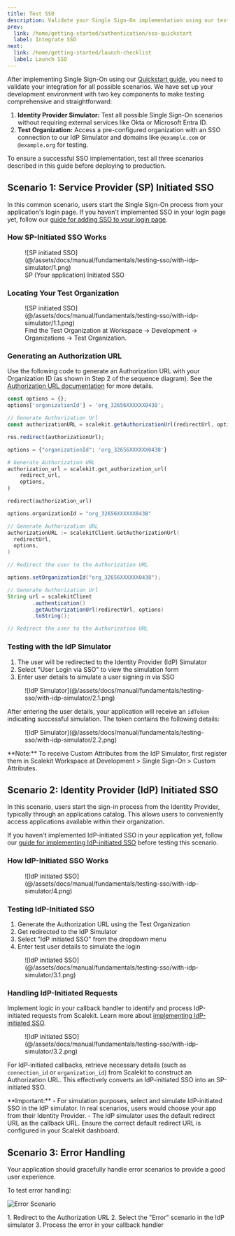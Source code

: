 ```yaml
---
title: Test SSO
description: Validate your Single Sign-On implementation using our test environment
prev:
  link: /home/getting-started/authentication/sso-quickstart
  label: Integrate SSO
next:
  link: /home/getting-started/launch-checklist
  label: Launch SSO
---
```



After implementing Single Sign-On using our [Quickstart guide](/manual/sso-quickstart/), you need to validate your integration for all possible scenarios. We have set up your development environment with two key components to make testing comprehensive and straightforward:

1. **Identity Provider Simulator:** Test all possible Single Sign-On scenarios without requiring external services like Okta or Microsoft Entra ID.
2. **Test Organization:** Access a pre-configured organization with an SSO connection to our IdP Simulator and domains like `@example.com` or `@example.org` for testing.

To ensure a successful SSO implementation, test all three scenarios described in this guide before deploying to production.

## Scenario 1: Service Provider (SP) Initiated SSO

In this common scenario, users start the Single Sign-On process from your application's login page. If you haven't implemented SSO in your login page yet, follow our [guide for adding SSO to your login page](/manual/getting-started/installation).

### How SP-Initiated SSO Works

<figure>
  ![SP initiated SSO](@/assets/docs/manual/fundamentals/testing-sso/with-idp-simulator/1.png)
  <figcaption>SP (Your application) Initiated SSO</figcaption>
</figure>

### Locating Your Test Organization

<figure>
  ![SP initiated SSO](@/assets/docs/manual/fundamentals/testing-sso/with-idp-simulator/1.1.png)
  <figcaption>
    Find the Test Organization at Workspace → Development → Organizations → Test Organization.
  </figcaption>
</figure>

### Generating an Authorization URL

Use the following code to generate an Authorization URL with your Organization ID (as shown in Step 2 of the sequence diagram). See the [Authorization URL documentation](/manual/getting-started/authenticate-users) for more details.

<Tabs syncKey="language-preference">
<TabItem value="nodejs" label="Node.js">

```js
const options = {};
options['organizationId'] = 'org_32656XXXXXX0438';

// Generate Authorization Url
const authorizationURL = scalekit.getAuthorizationUrl(redirectUrl, options);

res.redirect(authorizationUrl);
```

</TabItem>

<TabItem value="python" label="Python">

```py
options = {"organizationId": 'org_32656XXXXXX0438'}

# Generate Authorization URL
authorization_url = scalekit.get_authorization_url(
    redirect_url,
    options,
)

redirect(authorization_url)
```

</TabItem>

<TabItem value="go" label="Go">

```go
options.organizationId = "org_32656XXXXXX0438"

// Generate Authorization URL
authorizationURL := scalekitClient.GetAuthorizationUrl(
  redirectUrl,
  options,
)

// Redirect the user to the Authorization URL
```

</TabItem>
<TabItem value="java" label="Java">

```java
options.setOrganizationId("org_32656XXXXXX0438");

// Generate Authorization Url
String url = scalekitClient
        .authentication()
        .getAuthorizationUrl(redirectUrl, options)
        .toString();

// Redirect the user to the Authorization URL
```

</TabItem>
</Tabs>

### Testing with the IdP Simulator

1. The user will be redirected to the Identity Provider (IdP) Simulator
2. Select "User Login via SSO" to view the simulation form
3. Enter user details to simulate a user signing in via SSO

<figure>
  ![IdP Simulator](@/assets/docs/manual/fundamentals/testing-sso/with-idp-simulator/2.1.png)
</figure>

After entering the user details, your application will receive an `idToken` indicating successful simulation. The token contains the following details:

<figure>
  ![IdP Simulator](@/assets/docs/manual/fundamentals/testing-sso/with-idp-simulator/2.2.png)
</figure>

<Aside>
**Note:** To receive Custom Attributes from the IdP Simulator, first register them in Scalekit Workspace at Development > Single Sign-On > Custom Attributes.
</Aside>

## Scenario 2: Identity Provider (IdP) Initiated SSO

In this scenario, users start the sign-in process from the Identity Provider, typically through an applications catalog. This allows users to conveniently access applications available within their organization.

If you haven't implemented IdP-initiated SSO in your application yet, follow our [guide for implementing IdP-initiated SSO](/guides/product/idp-init-sso) before testing this scenario.

### How IdP-Initiated SSO Works

<figure className="limited-width">
  ![IdP initiated SSO](@/assets/docs/manual/fundamentals/testing-sso/with-idp-simulator/4.png)
</figure>

### Testing IdP-Initiated SSO

1. Generate the Authorization URL using the Test Organization
2. Get redirected to the IdP Simulator
3. Select "IdP initiated SSO" from the dropdown menu
4. Enter test user details to simulate the login

<figure className="limited-width">
  ![IdP initiated SSO](@/assets/docs/manual/fundamentals/testing-sso/with-idp-simulator/3.1.png)
</figure>

### Handling IdP-Initiated Requests

Implement logic in your callback handler to identify and process IdP-initiated requests from Scalekit. Learn more about [implementing IdP-initiated SSO](/guides/product/idp-init-sso).

<figure>
  ![IdP initiated SSO](@/assets/docs/manual/fundamentals/testing-sso/with-idp-simulator/3.2.png)
</figure>

For IdP-initiated callbacks, retrieve necessary details (such as `connection_id` or `organization_id`) from Scalekit to construct an Authorization URL. This effectively converts an IdP-initiated SSO into an SP-initiated SSO.

<Aside>
**Important:**
- For simulation purposes, select and simulate IdP-initiated SSO in the IdP simulator. In real scenarios, users would choose your app from their Identity Provider.
- The IdP simulator uses the default redirect URL as the callback URL. Ensure the correct default redirect URL is configured in your Scalekit dashboard.
</Aside>

## Scenario 3: Error Handling

Your application should gracefully handle error scenarios to provide a good user experience.

To test error handling:

  ![Error Scenario](@/assets/docs/manual/fundamentals/testing-sso/with-idp-simulator/5.png)

<Steps>
1. Redirect to the Authorization URL
2. Select the "Error" scenario in the IdP simulator
3. Process the error in your callback handler
</Steps>
